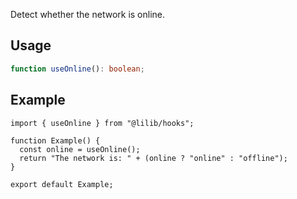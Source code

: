 
Detect whether the network is online.

## Usage

```ts
function useOnline(): boolean;
```

## Example

<ExampleBox>
  <UseOnlineExample />
</ExampleBox>

```tsx
import { useOnline } from "@lilib/hooks";

function Example() {
  const online = useOnline();
  return "The network is: " + (online ? "online" : "offline");
}

export default Example;
```

